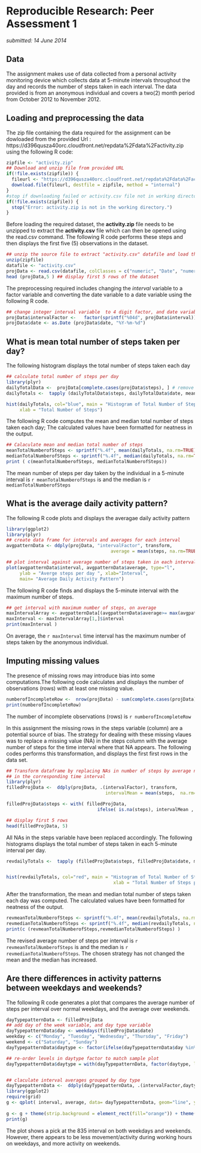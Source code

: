 # Reproducible Research: Peer Assessment 1 

*submitted: 14 June 2014*


## Data 
The assignment makes use of data collected from a personal activity monitoring device which 
collects data at 5-minute intervals throughout the day and records the number of steps 
taken in each interval. The data provided is from an anonymous individual and covers a two(2)
month period from October 2012 to November 2012.

## Loading and preprocessing the data

The zip file containing the data required for the assignment can be dowloaded from the provided 
Url : https://d396qusza40orc.cloudfront.net/repdata%2Fdata%2Factivity.zip  using the following 
R code:


```r
zipfile <- "activity.zip"
## Download and unzip file from provided URL
if(!file.exists(zipfile)) {
  fileurl <- "https://d396qusza40orc.cloudfront.net/repdata%2Fdata%2Factivity.zip"
  download.file(fileurl, destfile = zipfile, method = "internal")
}
#stop if downloading failed or activity.csv file not in working directory
if(!file.exists(zipfile)) {
  stop("Error: activity.zip is not in the working directory.")
}

```

Before loading the required dataset, the **activity.zip**  file needs to be unzipped to extract
the **activity.csv** file which can then be opened using the read.csv command. The following R 
code performs these steps and then displays the first five (5) observations in the dataset.
```r
## unzip the source file to extract "activity.csv" datafile and load the data set
unzip(zipfile) 
datafile <- "activity.csv"
projData <- read.csv(datafile, colClasses = c("numeric", "Date", "numeric")) 
head (projData,5 ) ## display first 5 rows of the dataset

```

The preprocessing required includes changing the *interval* variable to a factor variable and
converting the date variable to a date variable using the following R code.
```r
## change integer interval variable  to 4 digit factor, and date variable to a Date() variable
projData$intervalFactor <-   factor(sprintf("%04d", projData$interval))
projData$date <- as.Date (projData$date, "%Y-%m-%d")

```


## What is mean total number of steps taken per day?

The following histogram displays the total number of steps taken each day
```r
## calculate total number of steps per day
library(plyr)
dailyTotalData <-  projData[complete.cases(projData$steps), ] # remove NA values
dailyTotals <-  tapply (dailyTotalData$steps, dailyTotalData$date, mean, na.rm=TRUE)

hist(dailyTotals, col="blue", main = "Histogram of Total Number of Steps", 
     xlab = "Total Number of Steps")
```

     
The following R code computes the mean and median total number of steps taken each day; The 
calculated values have been formatted for neatness in the output.
```r
## Calaculate mean and median total number of steps
meanTotalNumberofSteps <- sprintf("%.4f", mean(dailyTotals, na.rm=TRUE)) 
medianTotalNumberofSteps <- sprintf("%.4f", median(dailyTotals, na.rm=TRUE))
print ( c(meanTotalNumberofSteps, medianTotalNumberofSteps))
```

The mean number of steps per day taken by the individual in a 5-minute interval is `r meanTotalNumberofSteps ` is and the median is `r medianTotalNumberofSteps `

## What is the average daily activity pattern?

The following R code plots and displays the averagae daily activity pattern
```r
library(ggplot2)
library(plyr)
## create data frame for intervals and averages for each interval
avgpatternData <- ddply(projData, "intervalFactor", transform, 
                                       average = mean(steps, na.rm=TRUE))

## plot interval against average number of steps taken in each interval
plot(avgpatternData$interval, avgpatternData$average, type="l", 
     ylab = "Averge steps per day ", xlab="Interval", 
     main= "Average Daily Activity Pattern")

```

The following R code finds and displays the 5-minute interval with the maximum number of steps.
```r
## get interval with maximum number of steps, on average
maxIntervalArray <- avgpatternData[(avgpatternData$average>= max(avgpatternData$average)),]
maxInterval <- maxIntervalArray[1,]$interval
print(maxInterval )

```

On average, the `r maxInterval `   time interval has the maximum number of steps taken by the anonymous individual.

## Imputing missing values

The presence of missing rows may introduce bias into some computations.The following code calculates and displays the number of observations (rows) with at least one missing value.
```r
numberofIncompleteRow <-  nrow(projData) - sum(complete.cases(projData))
print(numberofIncompleteRow)
```

The number of incomplete observations (rows) is `r numberofIncompleteRow`

In this assignment the missing rows in the steps variable (column) are a potential source of bias. 
The strategy for dealing with these missing vlaues was to replace a missing value (NA) in the steps column with the average number of steps for the time interval where that NA appears. The following codes performs this transformation, and displays the first first rows in the data set.

```r
## Transform dataframe by replacing NAs in number of steps by average number of steps
## in the corresponding time interval 
library(plyr)
filledProjData <-  ddply(projData, .(intervalFactor), transform, 
                                     intervalMean = mean(steps,  na.rm=TRUE))

filledProjData$steps <- with( filledProjData, 
                                  ifelse( is.na(steps), intervalMean , steps) )

## display first 5 rows
head(filledProjData, 5)
```

All NAs in the steps variable have been replaced accordingly. The following histograms displays the total number of steps taken in each 5-minute interval per day.
```r

revdailyTotals <-  tapply (filledProjData$steps, filledProjData$date, mean, na.rm=TRUE)


hist(revdailyTotals, col="red", main = "Histogram of Total Number of Steps", 
                                        xlab = "Total Number of Steps per day")

```

After the transformation, the mean and median total number of steps taken each day was computed. The calculated values have been formatted for neatness of the output.
```r
revmeanTotalNumberofSteps <- sprintf("%.4f", mean(revdailyTotals, na.rm=TRUE)) 
revmedianTotalNumberofSteps <- sprintf("%.4f", median(revdailyTotals, na.rm=TRUE))
print(c (revmeanTotalNumberofSteps,revmedianTotalNumberofSteps) )
```

The revised average number of steps per interval is `r revmeanTotalNumberofSteps ` is and the median is `r revmedianTotalNumberofSteps `. The chosen strategy has not changed the mean and the median has increased.

## Are there differences in activity patterns between weekdays and weekends?

The following R code generates a plot that compares the average number of steps per interval over
normal weekdays, and the average over weekends.

```r

dayTypepatternData <- filledProjData
## add day of the week variable, and day type variable
dayTypepatternData$day <- weekdays(filledProjData$date)
weekday <- c("Monday", "Tuesday", "Wednesday", "Thursday", "Friday")
weekend <- c("Saturday", "Sunday")
dayTypepatternData$daytype <- factor(ifelse(dayTypepatternData$day %in% weekend, "weekend", "weekday"))

## re-order levels in daytype factor to match sample plot
dayTypepatternData$daytype = with(dayTypepatternData, factor(daytype, levels = rev(levels(daytype))))


## claculate interval averages grouped by day type 
dayTypepatternData <-  ddply(dayTypepatternData, .(intervalFactor,daytype), transform, average = median(steps, na.rm=TRUE))
library(ggplot2)
require(grid)
g <- qplot( interval, average, data= dayTypepatternData, geom="line", ylab= "Average Number of Steps")+ facet_wrap(~daytype, ncol=1) 
 
g <- g + theme(strip.background = element_rect(fill="orange")) + theme(strip.text.x = element_text(size = 20) ) 
print(g)

```

The plot shows a pick at the 835 interval on both weekdays and weekends. However, there appears to be less movement/activity during working hours on weekdays, and more activity on weekends.
